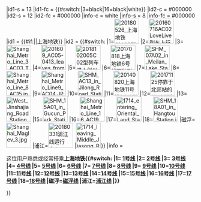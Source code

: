 {{Userbox-2
|border-c = #000000
|border-s = 1
|id1-c    ={{#switch:{{{1}}}
|1=	{{上海地铁颜色|1|s}}
|2=	{{上海地铁颜色|2|s}}
|3=	{{上海地铁颜色|3|s}}
|4=	{{上海地铁颜色|4|s}}
|5=	{{上海地铁颜色|5|s}}
|6=	{{上海地铁颜色|6|s}}
|7=	{{上海地铁颜色|7|s}}
|8=	{{上海地铁颜色|8|s}}
|9=	{{上海地铁颜色|9|s}}
|10={{上海地铁颜色|10|s}}
|11={{上海地铁颜色|11|s}}
|12={{上海地铁颜色|12|s}}
|13={{上海地铁颜色|13|s}}
|14={{上海地铁颜色|14|s}}
|15={{上海地铁颜色|15|s}}
|16={{上海地铁颜色|16|s}}
|17={{上海地铁颜色|17|s}}
|18={{上海地铁颜色|18|s}}
|磁浮={{上海地铁颜色|磁浮|s}}
|浦江={{上海地铁颜色|浦江|s}}
|#e3242e
  }}
|id1-s = 13
|id1-fc = {{#switch:{{{1}}}|3=black|16=black|white}}
|id2-c = #000000
|id2-s = 12
|id2-fc = #000000
|info-c = white
|info-s = 8
|info-fc = #000000
|id1 = {{#if:{{{1|}}}|'''{{{1}}}'''|上海地铁}}
|id2 = {{#switch:{{{1}}}
|1=[[File:20180526 上海地铁01A06型列车下行接近外环路站.jpg|66px]]
|2=[[File:20160716AC02LoveLive列车上行通过龙阳路-张江高科之间高架.png|66px]]
|3=[[File:Shanghai Metro Line 3 AC03 Train WestYangangRoad.jpg|66px]]
|4=[[File:201609 AC05-0413 leaves from Baoshan Road Station.jpg|66px]]
|5=[[File:2018102005C02型列车进入剑川路站.jpg|66px]]
|6=[[File:20170818上海地铁6号线两种列车在巨峰路站.jpg|66px]]
|7=[[File:SHM 07A02 in Meilan Lake Station.jpg|66px]]
|8=[[File:Shanghai Metro Line 8 AC15.jpg|66px]]
|9=[[File:Shanghai Metro Line9 AC04.JPG|66px]]
|10=[[File:SHM AC13 in Jilong Road Station.jpg|66px]]
|11=[[File:20140820上海地铁11号线AC16列车进入南翔站.jpg|66px]]
|12=[[File:20171125停靠于北郊站的12A02型列车.jpg|66px]]
|13=[[File:West Jinshajiang Road Station AC18 Train.jpg|66px]]
|15=[[File:SHM 15A01 in Gucun Park Station.jpg|66px]]
|16=[[File:Shanghai Metro Line 16 AC19 Train.JPG|66px]]
|17=[[File:1714 entering Oriental Land Station (20171230114843).jpg|66px]]
|18=[[File:SHM 18A01 in Hangtou Station.jpg|66px]]
|磁浮=[[File:Shanghai Maglev 3.jpg|66px]]
|浦江=[[File:20180331浦江线运行中.jpg|66px]]
|[[File:1714 leaving Middle Jiasong Road Station (20171230122531).jpg|66px]]}}
|info = <div class="center">这位用户熟悉或经常搭乘'''[[上海地铁]]{{#switch:{{{1|}}}
|1=	[[上海地铁1号线|1号线]]
|2=	[[上海地铁2号线|2号线]]
|3=	[[上海地铁3号线|3号线]]
|4=	[[上海地铁4号线|4号线]]
|5=	[[上海地铁5号线|5号线]]
|6=	[[上海地铁6号线|6号线]]
|7=	[[上海地铁7号线|7号线]]
|8=	[[上海地铁8号线|8号线]]
|9=	[[上海地铁9号线|9号线]]
|10=[[上海地铁10号线|10号线]]
|11=[[上海地铁11号线|11号线]]
|12=[[上海地铁12号线|12号线]]
|13=[[上海地铁13号线|13号线]]
|14=[[上海地铁14号线|14号线]]
|15=[[上海地铁15号线|15号线]]
|16=[[上海地铁16号线|16号线]]
|17=[[上海地铁17号线|17号线]]
|18=[[上海地铁18号线|18号线]]
|磁浮=[[上海磁浮示范运营线|磁浮线]]
|浦江=[[上海地铁浦江线|浦江线]]
|}}'''</div>
}}
<noinclude>{{doc}}</noinclude>